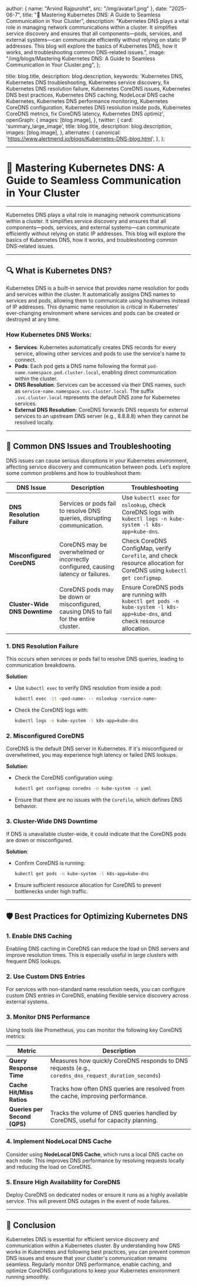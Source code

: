 
  author: { name: "Arvind Rajpurohit", src: "/img/avatar1.png" },
  date: "2025-06-7",
  title: "🚨 Mastering Kubernetes DNS: A Guide to Seamless Communication in Your Cluster",
  description:
    "Kubernetes DNS plays a vital role in managing network communications within a cluster. It simplifies service discovery and ensures that all components—pods, services, and external systems—can communicate efficiently without relying on static IP addresses. This blog will explore the basics of Kubernetes DNS, how it works, and troubleshooting common DNS-related issues.",
  image:
    "/img/blogs/Mastering Kubernetes DNS: A Guide to Seamless Communication in Your Cluster.png",
};

  title: blog.title,
  description: blog.description,
   keywords:
    'Kubernetes DNS, Kubernetes DNS troubleshooting, Kubernetes service discovery, fix Kubernetes DNS resolution failure, Kubernetes CoreDNS issues, Kubernetes DNS best practices, Kubernetes DNS caching, NodeLocal DNS cache Kubernetes, Kubernetes DNS performance monitoring, Kubernetes CoreDNS configuration, Kubernetes DNS resolution inside pods, Kubernetes CoreDNS metrics, fix CoreDNS latency, Kubernetes DNS optimiz',
  openGraph: {
    images: [blog.image],
  },
  twitter: {
    card: 'summary_large_image',
    title: blog.title,
    description: blog.description,
    images: [blog.image],
  },
  alternates: {
    canonical: 'https://www.alertmend.io/blogs/Kubernetes-DNS-blog.html',
  },
};




---
# 🚨 **Mastering Kubernetes DNS: A Guide to Seamless Communication in Your Cluster**
---

Kubernetes DNS plays a vital role in managing network communications within a cluster. It simplifies service discovery and ensures that all components—pods, services, and external systems—can communicate efficiently without relying on static IP addresses. This blog will explore the basics of Kubernetes DNS, how it works, and troubleshooting common DNS-related issues.

---

## 🔍 **What is Kubernetes DNS?**

Kubernetes DNS is a built-in service that provides name resolution for pods and services within the cluster. It automatically assigns DNS names to services and pods, allowing them to communicate using hostnames instead of IP addresses. This dynamic name resolution is critical in Kubernetes’ ever-changing environment where services and pods can be created or destroyed at any time.

### How Kubernetes DNS Works:
- **Services**: Kubernetes automatically creates DNS records for every service, allowing other services and pods to use the service's name to connect.
- **Pods**: Each pod gets a DNS name following the format `pod-name.namespace.pod.cluster.local`, enabling direct communication within the cluster.
- **DNS Resolution**: Services can be accessed via their DNS names, such as `service-name.namespace.svc.cluster.local`. The suffix `.svc.cluster.local` represents the default DNS zone for Kubernetes services.
- **External DNS Resolution**: CoreDNS forwards DNS requests for external services to an upstream DNS server (e.g., 8.8.8.8) when they cannot be resolved locally.

---

## 🔧 **Common DNS Issues and Troubleshooting**

DNS issues can cause serious disruptions in your Kubernetes environment, affecting service discovery and communication between pods. Let’s explore some common problems and how to troubleshoot them:

| **DNS Issue**           | **Description**                                                               | **Troubleshooting**                                                                                                 |
|-------------------------|-------------------------------------------------------------------------------|---------------------------------------------------------------------------------------------------------------------|
| **DNS Resolution Failure** | Services or pods fail to resolve DNS queries, disrupting communication.        | Use `kubectl exec` for `nslookup`, check CoreDNS logs with `kubectl logs -n kube-system -l k8s-app=kube-dns`.       |
| **Misconfigured CoreDNS**  | CoreDNS may be overwhelmed or incorrectly configured, causing latency or failures.| Check CoreDNS ConfigMap, verify `Corefile`, and check resource allocation for CoreDNS using `kubectl get configmap`.|
| **Cluster-Wide DNS Downtime** | CoreDNS pods may be down or misconfigured, causing DNS to fail for the entire cluster.| Ensure CoreDNS pods are running with `kubectl get pods -n kube-system -l k8s-app=kube-dns`, and check resource allocation.|

### 1. **DNS Resolution Failure**
This occurs when services or pods fail to resolve DNS queries, leading to communication breakdowns.

**Solution**:
- Use `kubectl exec` to verify DNS resolution from inside a pod:
  ```bash
  kubectl exec -it <pod-name> -- nslookup <service-name>
  ```
- Check the CoreDNS logs with:
  ```bash
  kubectl logs -n kube-system -l k8s-app=kube-dns
  ```

### 2. **Misconfigured CoreDNS**
CoreDNS is the default DNS server in Kubernetes. If it's misconfigured or overwhelmed, you may experience high latency or failed DNS lookups.

**Solution**:
- Check the CoreDNS configuration using:
  ```bash
  kubectl get configmap coredns -n kube-system -o yaml
  ```
- Ensure that there are no issues with the `Corefile`, which defines DNS behavior.

### 3. **Cluster-Wide DNS Downtime**
If DNS is unavailable cluster-wide, it could indicate that the CoreDNS pods are down or misconfigured.

**Solution**:
- Confirm CoreDNS is running:
  ```bash
  kubectl get pods -n kube-system -l k8s-app=kube-dns
  ```
- Ensure sufficient resource allocation for CoreDNS to prevent bottlenecks under high traffic.

---

## 🛡️ **Best Practices for Optimizing Kubernetes DNS**

### 1. **Enable DNS Caching**
Enabling DNS caching in CoreDNS can reduce the load on DNS servers and improve resolution times. This is especially useful in large clusters with frequent DNS lookups.

### 2. **Use Custom DNS Entries**
For services with non-standard name resolution needs, you can configure custom DNS entries in CoreDNS, enabling flexible service discovery across external systems.

### 3. **Monitor DNS Performance**

Using tools like Prometheus, you can monitor the following key CoreDNS metrics:

| **Metric**                        | **Description**                                                                 |
|-----------------------------------|---------------------------------------------------------------------------------|
| **Query Response Time**           | Measures how quickly CoreDNS responds to DNS requests (e.g., `coredns_dns_request_duration_seconds`)|
| **Cache Hit/Miss Ratios**         | Tracks how often DNS queries are resolved from the cache, improving performance.|
| **Queries per Second (QPS)**      | Tracks the volume of DNS queries handled by CoreDNS, useful for capacity planning.|

### 4. **Implement NodeLocal DNS Cache**
Consider using **NodeLocal DNS Cache**, which runs a local DNS cache on each node. This improves DNS performance by resolving requests locally and reducing the load on CoreDNS.

### 5. **Ensure High Availability for CoreDNS**
Deploy CoreDNS on dedicated nodes or ensure it runs as a highly available service. This will prevent DNS outages in the event of node failures.

---

## 🚀 **Conclusion**

Kubernetes DNS is essential for efficient service discovery and communication within a Kubernetes cluster. By understanding how DNS works in Kubernetes and following best practices, you can prevent common DNS issues and ensure that your cluster's communication remains seamless. Regularly monitor DNS performance, enable caching, and optimize CoreDNS configurations to keep your Kubernetes environment running smoothly.